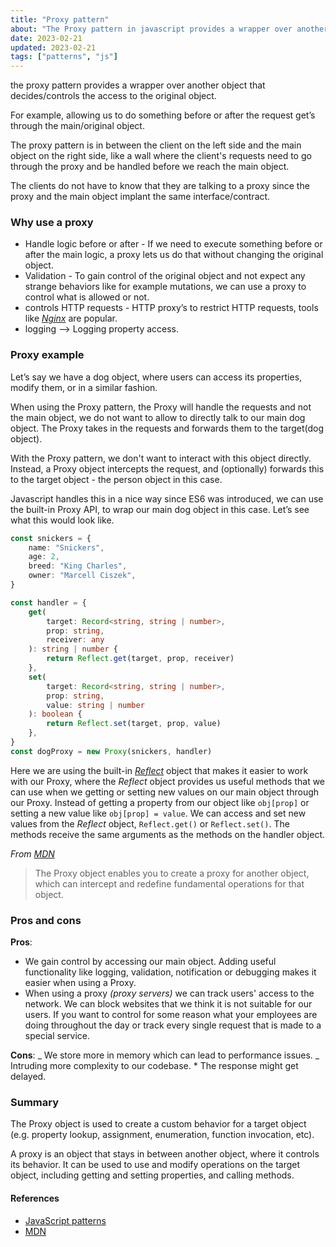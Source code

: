 ```yaml
---
title: "Proxy pattern"
about: "The Proxy pattern in javascript provides a wrapper over another object that decides/controls the access to the original object. The proxy pattern can be used to implement a variety of features, such as data validation, lazy loading, or implementing a virtual object. It is a powerful tool for customizing the behavior of objects in JavaScript  "
date: 2023-02-21
updated: 2023-02-21
tags: ["patterns", "js"]
---
```


the proxy pattern provides a wrapper over another object that decides/controls the access to the original object.

For example, allowing us to do something before or after the request get’s through the main/original object.

The proxy pattern is in between the client on the left side and the main object on the right side, like a wall where the client's requests need to go through the proxy and be handled before we reach the main object.

The clients do not have to know that they are talking to a proxy since the proxy and the main object implant the same interface/contract.

### Why use a proxy

- Handle logic before or after - If we need to execute something before or after the main logic, a proxy lets us do that without changing the original object.
- Validation - To gain control of the original object and not expect any strange behaviors like for example mutations, we can use a proxy to control what is allowed or not.
- controls HTTP requests - HTTP proxy’s to restrict HTTP requests, tools like _[Nginx](https://www.nginx.com/)_ are popular.
- logging —> Logging property access.

### Proxy example

Let’s say we have a dog object, where users can access its properties, modify them, or in a similar fashion.

When using the Proxy pattern, the Proxy will handle the requests and not the main object, we do not want to allow to directly talk to our main dog object.
The Proxy takes in the requests and forwards them to the target(dog object).

With the Proxy pattern, we don't want to interact with this object directly. Instead, a Proxy object intercepts the request, and (optionally) forwards this to the target object - the person object in this case.

Javascript handles this in a nice way since ES6 was introduced, we can use the built-in Proxy API, to wrap our main dog object in this case. Let’s see what this would look like.

```ts
const snickers = {
	name: "Snickers",
	age: 2,
	breed: "King Charles",
	owner: "Marcell Ciszek",
}

const handler = {
	get(
		target: Record<string, string | number>,
		prop: string,
		receiver: any
	): string | number {
		return Reflect.get(target, prop, receiver)
	},
	set(
		target: Record<string, string | number>,
		prop: string,
		value: string | number
	): boolean {
		return Reflect.set(target, prop, value)
	},
}
const dogProxy = new Proxy(snickers, handler)
```

Here we are using the built-in _[Reflect](https://developer.mozilla.org/en-US/docs/Web/JavaScript/Reference/Global_Objects/Reflect)_ object that makes it easier to work with our Proxy, where the _Reflect_ object provides us useful methods that we can use when we getting or setting new values on our main object through our Proxy.
Instead of getting a property from our object like `obj[prop]` or setting a new value like `obj[prop] = value`.
We can access and set new values from the _Reflect_ object, `Reflect.get()` or `Reflect.set()`.
The methods receive the same arguments as the methods on the handler object.

_From [MDN](https://developer.mozilla.org/en-US/docs/Web/JavaScript/Reference/Global_Objects/Proxy)_

> The Proxy object enables you to create a proxy for another object, which can intercept and redefine fundamental operations for that object.

### Pros and cons

**Pros**:

- We gain control by accessing our main object. Adding useful functionality like logging, validation, notification or debugging makes it easier when using a Proxy.
- When using a proxy _(proxy servers)_ we can track users' access to the network. We can block websites that we think it is not suitable for our users. If you want to control for some reason what your employees are doing throughout the day or track every single request that is made to a special service.

**Cons**:
_ We store more in memory which can lead to performance issues.
_ Intruding more complexity to our codebase. \* The response might get delayed.

### Summary

The Proxy object is used to create a custom behavior for a target object (e.g. property lookup, assignment, enumeration, function invocation, etc).

A proxy is an object that stays in between another object, where it controls its behavior. It can be used to use and modify operations on the target object, including getting and setting properties, and calling methods.

#### References

- [JavaScript patterns](https://www.patterns.dev/posts/proxy-pattern/)
- [MDN](https://developer.mozilla.org/en-US/docs/Web/JavaScript/Reference/Global_Objects/Proxy)

